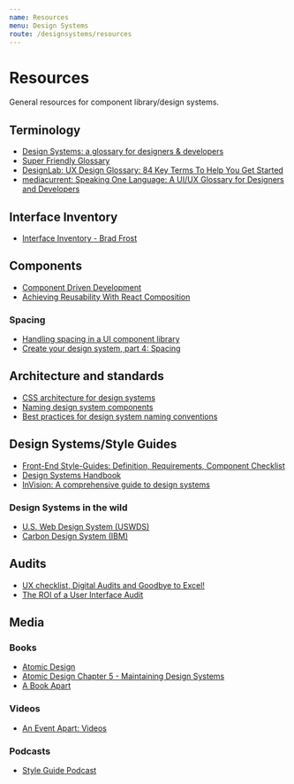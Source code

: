 ```yaml
---
name: Resources
menu: Design Systems
route: /designsystems/resources
---
```


# Resources

General resources for component library/design systems.

## Terminology

- [Design Systems: a glossary for designers & developers](https://uxplanet.org/design-systems-a-glossary-for-designers-developers-9dffd996d386)
- [Super Friendly Glossary](https://superfriendlydesign.systems/glossary/)
- [DesignLab: UX Design Glossary: 84 Key Terms To Help You Get Started](https://trydesignlab.com/blog/ux-design-glossary-key-terms-getting-started/)
- [mediacurrent: Speaking One Language: A UI/UX Glossary for Designers and Developers](https://www.mediacurrent.com/blog/speaking-one-language-uiux-glossary-designers-and-developers/)

## Interface Inventory

- [Interface Inventory - Brad Frost](https://bradfrost.com/blog/post/interface-inventory/)

## Components

- [Component Driven Development](https://www.componentdriven.org/)
- [Achieving Reusability With React Composition](https://formidable.com/blog/2021/react-composition/)

### Spacing

- [Handling spacing in a UI component library](https://medium.com/fed-or-dead/handling-spacing-in-a-ui-component-library-70f3b22ec89)
- [Create your design system, part 4: Spacing](https://medium.com/codyhouse/create-your-design-system-part-4-spacing-895c9213e2b9)

## Architecture and standards

- [CSS architecture for design systems](https://bradfrost.com/blog/post/css-architecture-for-design-systems/)
- [Naming design system components](https://uxdesign.cc/naming-design-systems-components-dd4fddcec5c2)
- [Best practices for design system naming conventions](https://www.invisionapp.com/inside-design/naming-conventions/)

## Design Systems/Style Guides

- [Front-End Style-Guides: Definition, Requirements, Component Checklist](https://www.nngroup.com/articles/front-end-style-guides/)
- [Design Systems Handbook](https://www.designbetter.co/design-systems-handbook/introducing-design-systems)
- [InVision: A comprehensive guide to design systems](https://www.invisionapp.com/inside-design/guide-to-design-systems/)

### Design Systems in the wild

- [U.S. Web Design System (USWDS)](https://designsystem.digital.gov/)
- [Carbon Design System (IBM)](https://www.carbondesignsystem.com/components/overview/)

## Audits

- [UX checklist, Digital Audits and Goodbye to Excel!](https://medium.com/@christopherpeterson/free-usability-checklist-digital-audits-and-goodbye-to-excel-5307b12c5ac0)
- [The ROI of a User Interface Audit](https://www.punchkick.com/user-research/user-interface/2019/03/07/ui-audit-roi)

## Media

### Books

- [Atomic Design](https://atomicdesign.bradfrost.com/table-of-contents/)
- [Atomic Design Chapter 5 - Maintaining Design Systems](https://atomicdesign.bradfrost.com/chapter-5/)
- [A Book Apart](https://abookapart.com/)

### Videos

- [An Event Apart: Videos](https://aneventapart.com/news/videos)

### Podcasts

- [Style Guide Podcast](http://styleguides.io/podcast/)
